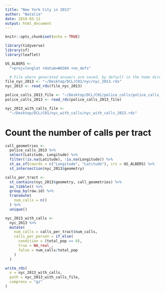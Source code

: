 ```yaml
---
title: "New York City in 2013"
author: "Natalie"
date: 2019-03-12
output: html_document
---
```


```r
knitr::opts_chunk$set(echo = TRUE)

library(tidyverse)
library(sf)
library(leaflet)

US_ALBERS <- 
  "+proj=longlat +datum=WGS84 +no_defs"

  # File where generated answers are saved, by default in the home directory
file_nyc_2013 <- "~/Desktop/DCL/C01/nyc/nyc_2013.rds"
nyc_2013 <- read_rds(file_nyc_2013)

police_calls_2013_file <- "~/Desktop/DCL/C01/police_calls/police_calls_2013.rds"
police_calls_2013 <- read_rds(police_calls_2013_file)

nyc_2013_with_calls_file <- 
  "~/Desktop/DCL/C01/nyc_with_calls/nyc_with_calls_2013.rds"
```

# Count the number of calls per tract

```r
call_geometries <-
  police_calls_2013 %>% 
  select(Latitude, Longitude) %>% 
  filter(!is.na(Latitude), !is.na(Longitude)) %>% 
  st_as_sf(coords = c("Longitude", "Latitude"), crs = US_ALBERS) %>% 
  st_intersection(nyc_2013$geometry)

calls_per_tract <-
  st_contains(nyc_2013$geometry, call_geometries) %>% 
  as_tibble() %>% 
  group_by(row.id) %>% 
  transmute(
    num_calls = n()
  ) %>% 
  unique()

nyc_2013_with_calls <-
  nyc_2013 %>% 
  mutate(
    num_calls = calls_per_tract$num_calls,
    calls_per_person = if_else(
      condition = (total_pop == 0),
      true = NA_real_,
      false = num_calls/total_pop
    )
  )

write_rds(
  x = nyc_2013_with_calls, 
  path = nyc_2013_with_calls_file, 
  compress = "gz"
)
```
